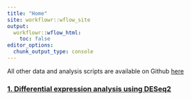 ```yaml
---
title: "Home"
site: workflowr::wflow_site
output:
  workflowr::wflow_html:
    toc: false
editor_options:
  chunk_output_type: console
---
```


All other data and analysis scripts are available on Github [here](https://github.com/seanstankowski/Littorina_reproductive_mode)

### [1. Differential expression analysis using DESeq2](Littorina_DEseq2.html)
